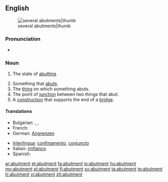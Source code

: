 ==English==
[[Image:Abutments (PSF).png|several abutments|thumb]]

===Pronunciation===
* {{IPA|/əˈbʌtmənt/}}

===Noun===
{{en-noun}}

# {{chiefly|of an object}} The state of [[abutting]].
# Something that [[abut]]s.
# The [[thing]] on which something abuts.
# The point of [[junction]] between two things that abut.
# A [[construction]] that supports the end of a [[bridge]].

====Translations====
{{trans-top|state of abutting}}
* Bulgarian: {{t|bg|межда}}, {{t+|bg|граница}}, {{t|bg|допирна точка}}
* French: {{t+|fr|butée}}
* German: [[Angrenzen]]
{{trans-mid}}
* [[Interlingua]]: [[confinamento]], [[conjuncto]]
* Italian: [[rinfianco]]
* Spanish: {{t-|es|estribo}}
{{trans-bottom}}

[[ar:abutment]]
[[et:abutment]]
[[fa:abutment]]
[[io:abutment]]
[[hu:abutment]]
[[my:abutment]]
[[pl:abutment]]
[[fi:abutment]]
[[sv:abutment]]
[[ta:abutment]]
[[te:abutment]]
[[tr:abutment]]
[[vi:abutment]]
[[zh:abutment]]